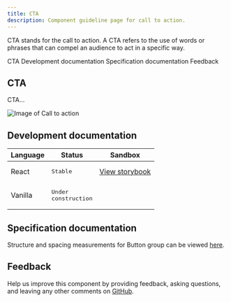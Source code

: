 ```yaml
---
title: CTA
description: Component guideline page for call to action.
---
```


<PageDescription>

CTA stands for the call to action. A CTA refers to the use of words or phrases that can compel an audience to act in a specific way.

</PageDescription>

<AnchorLinks>

<AnchorLink>CTA</AnchorLink>
<AnchorLink>Development documentation</AnchorLink>
<AnchorLink>Specification documentation</AnchorLink>
<AnchorLink>Feedback</AnchorLink>

</AnchorLinks>

## CTA
CTA...

![Image of Call to action](../../images/component/CTA/)


## Development documentation

| Language      | Status        | Sandbox                                                                              |
| ------------- | -----------   | ------------------------------------------------------------------------             |
| React         | <div><span class="bx--tag bx--tag--green"><pre>Stable</pre></span></div>        | [View storybook](https://ibmdotcom-react.mybluemix.net/?path=/story/components-cta--default)     |
| Vanilla       | <div><span class="bx--tag bx--tag--cool-gray"><pre>Under construction</pre></span></div>  |

## Specification documentation

Structure and spacing measurements for Button group can be viewed [here]().

## Feedback

Help us improve this component by providing feedback, asking questions, and leaving any other comments on [GitHub]().
